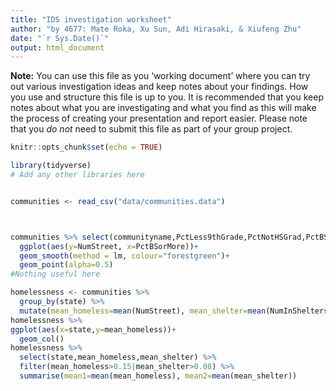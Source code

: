 ```yaml
---
title: "IDS investigation worksheet"
author: "by 4677: Mate Roka, Xu Sun, Adi Hirasaki, & Xiufeng Zhu"
date: "`r Sys.Date()`"
output: html_document
---
```


**Note:** You can use this file as you 'working document' where you can try out various investigation ideas and keep notes about your findings. How you use and structure this file is up to you. It is recommended that you keep notes about what you are investigating and what you find as this will make the process of creating your presentation and report easier. Please note that you _do not_ need to submit this file as part of your group project.



```r
knitr::opts_chunk$set(echo = TRUE)
```


```r
library(tidyverse)
# Add any other libraries here



```


```r
communities <- read_csv("data/communities.data")




```

```r

communities %>% select(communityname,PctLess9thGrade,PctNotHSGrad,PctBSorMore, NumStreet, NumInShelters) %>% 
  ggplot(aes(y=NumStreet, x=PctBSorMore))+
  geom_smooth(method = lm, colour="forestgreen")+
  geom_point(alpha=0.5)
#Nothing useful here
```

```r
homelessness <- communities %>% 
  group_by(state) %>% 
  mutate(mean_homeless=mean(NumStreet), mean_shelter=mean(NumInShelters))
homelessness %>%   
ggplot(aes(x=state,y=mean_homeless))+
  geom_col()
homelessness %>% 
  select(state,mean_homeless,mean_shelter) %>% 
  filter(mean_homeless>0.15|mean_shelter>0.08) %>% 
  summarise(mean1=mean(mean_homeless), mean2=mean(mean_shelter))
```



